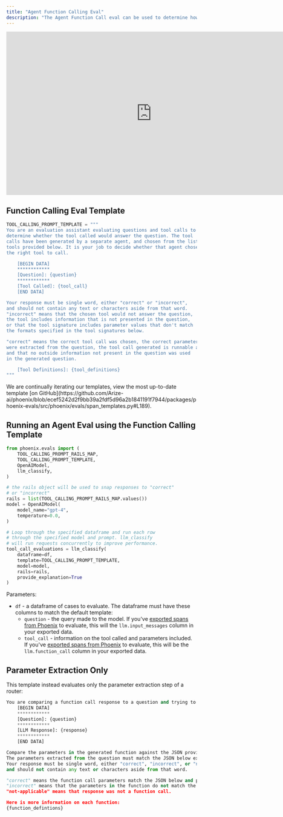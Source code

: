 ```yaml
---
title: "Agent Function Calling Eval"
description: "The Agent Function Call eval can be used to determine how well a model selects a tool to use, extracts the right parameters from the user query, and generates the tool call code."
---
```


<Frame caption="Demo">
<iframe width="768" height="432" src="https://www.youtube.com/embed/Rsu-UZ1ZVZU" title="Phoenix: Function Call and Tool Evaluations" frameborder="0" allow="accelerometer; autoplay; clipboard-write; encrypted-media; gyroscope; picture-in-picture; web-share" referrerpolicy="strict-origin-when-cross-origin" allowfullscreen className="aspect-video"></iframe>
</Frame>

## Function Calling Eval Template

```python expandable
TOOL_CALLING_PROMPT_TEMPLATE = """
You are an evaluation assistant evaluating questions and tool calls to
determine whether the tool called would answer the question. The tool
calls have been generated by a separate agent, and chosen from the list of
tools provided below. It is your job to decide whether that agent chose
the right tool to call.

    [BEGIN DATA]
    ************
    [Question]: {question}
    ************
    [Tool Called]: {tool_call}
    [END DATA]

Your response must be single word, either "correct" or "incorrect",
and should not contain any text or characters aside from that word.
"incorrect" means that the chosen tool would not answer the question,
the tool includes information that is not presented in the question,
or that the tool signature includes parameter values that don't match
the formats specified in the tool signatures below.

"correct" means the correct tool call was chosen, the correct parameters
were extracted from the question, the tool call generated is runnable and correct,
and that no outside information not present in the question was used
in the generated question.

    [Tool Definitions]: {tool_definitions}
"""
```

<Info>
We are continually iterating our templates, view the most up-to-date template [on GitHub](https://github.com/Arize-ai/phoenix/blob/ecef5242d2f9bb39a2fdf5d96a2b1841191f7944/packages/phoenix-evals/src/phoenix/evals/span_templates.py#L189).
</Info>

## **Running an Agent Eval using the Function Calling Template**

```python expandable
from phoenix.evals import (
    TOOL_CALLING_PROMPT_RAILS_MAP,
    TOOL_CALLING_PROMPT_TEMPLATE,
    OpenAIModel,
    llm_classify,
)

# the rails object will be used to snap responses to "correct"
# or "incorrect"
rails = list(TOOL_CALLING_PROMPT_RAILS_MAP.values())
model = OpenAIModel(
    model_name="gpt-4",
    temperature=0.0,
)

# Loop through the specified dataframe and run each row
# through the specified model and prompt. llm_classify
# will run requests concurrently to improve performance.
tool_call_evaluations = llm_classify(
    dataframe=df,
    template=TOOL_CALLING_PROMPT_TEMPLATE,
    model=model,
    rails=rails,
    provide_explanation=True
)
```

Parameters:

* `df` - a dataframe of cases to evaluate. The dataframe must have these columns to match the default template:
  * `question` - the query made to the model. If you've [exported spans from Phoenix](https://app.gitbook.com/o/ZmsT56faZH0gUFkMMqBk/s/gtQcEYlwzTfZSAnHREvw/) to evaluate, this will the `llm.input_messages` column in your exported data.
  * `tool_call` - information on the tool called and parameters included. If you've [exported spans from Phoenix](../../tracing/how-to-tracing/importing-and-exporting-traces/extract-data-from-spans.md) to evaluate, this will be the `llm.function_call` column in your exported data.

## Parameter Extraction Only

This template instead evaluates only the parameter extraction step of a router:

```python expandable
You are comparing a function call response to a question and trying to determine if the generated call has extracted the exact right parameters from the question. Here is the data:
    [BEGIN DATA]
    ************
    [Question]: {question}
    ************
    [LLM Response]: {response}
    ************
    [END DATA]

Compare the parameters in the generated function against the JSON provided below.
The parameters extracted from the question must match the JSON below exactly.
Your response must be single word, either "correct", "incorrect", or "not-applicable",
and should not contain any text or characters aside from that word.

"correct" means the function call parameters match the JSON below and provides only relevant information.
"incorrect" means that the parameters in the function do not match the JSON schema below exactly, or the generated function does not correctly answer the user's question. You should also respond with "incorrect" if the response makes up information that is not in the JSON schema.
"not-applicable" means that response was not a function call.

Here is more information on each function:
{function_defintions}
```
